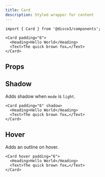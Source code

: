 ```yaml
---
title: Card
description: Styled wrapper for content
---
```


```tsx
import { Card } from '@disco3/components';
```

```tsx live=true expand=true backgroundColor=foregroundTertiary
<Card padding="6">
  <Heading>Hello World</Heading>
  <Text>The quick brown fox…</Text>
</Card>
```

## Props

<PropsTable sourceLink={sourceLink} types={types} />

## Shadow

Adds shadow when `mode` is `light`.

```tsx live=true expand=true
<Card padding="6" shadow>
  <Heading>Hello World</Heading>
  <Text>The quick brown fox…</Text>
</Card>
```

## Hover

Adds an outline on hover.

```tsx live=true expand=true backgroundColor=foregroundTertiary
<Card hover padding="6">
  <Heading>Hello World</Heading>
  <Text>The quick brown fox…</Text>
</Card>
```
